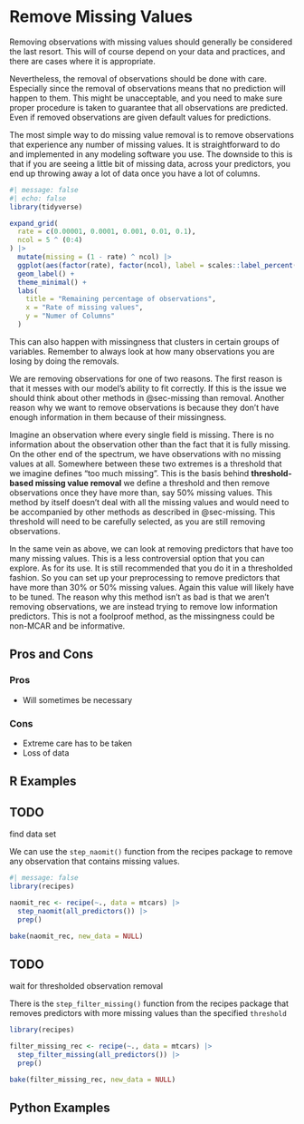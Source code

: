 # Remove Missing Values {#sec-missing-remove}

Removing observations with missing values should generally be considered the last resort. This will of course depend on your data and practices, and there are cases where it is appropriate. 

Nevertheless, the removal of observations should be done with care. Especially since the removal of observations means that no prediction will happen to them. This might be unacceptable, and you need to make sure proper procedure is taken to guarantee that all observations are predicted. Even if removed observations are given default values for predictions. 

The most simple way to do missing value removal is to remove observations that experience any number of missing values. It is straightforward to do and implemented in any modeling software you use. The downside to this is that if you are seeing a little bit of missing data, across your predictors, you end up throwing away a lot of data once you have a lot of columns.

```r
#| message: false
#| echo: false
library(tidyverse)

expand_grid(
  rate = c(0.00001, 0.0001, 0.001, 0.01, 0.1),
  ncol = 5 ^ (0:4)
) |>
  mutate(missing = (1 - rate) ^ ncol) |>
  ggplot(aes(factor(rate), factor(ncol), label = scales::label_percent(2)(missing))) +
  geom_label() +
  theme_minimal() +
  labs(
    title = "Remaining percentage of observations",
    x = "Rate of missing values",
    y = "Numer of Columns"
  )
```

This can also happen with missingness that clusters in certain groups of variables. Remember to always look at how many observations you are losing by doing the removals.

We are removing observations for one of two reasons. The first reason is that it messes with our model's ability to fit correctly. If this is the issue we should think about other methods in @sec-missing than removal. Another reason why we want to remove observations is because they don't have enough information in them because of their missingness.

Imagine an observation where every single field is missing. There is no information about the observation other than the fact that it is fully missing. On the other end of the spectrum, we have observations with no missing values at all. Somewhere between these two extremes is a threshold that we imagine defines "too much missing". This is the basis behind **threshold-based missing value removal** we define a threshold and then remove observations once they have more than, say 50% missing values. This method by itself doesn't deal with all the missing values and would need to be accompanied by other methods as described in @sec-missing. This threshold will need to be carefully selected, as you are still removing observations.

In the same vein as above, we can look at removing predictors that have too many missing values. This is a less controversial option that you can explore. As for its use. It is still recommended that you do it in a thresholded fashion. So you can set up your preprocessing to remove predictors that have more than 30% or 50% missing values. Again this value will likely have to be tuned. The reason why this method isn't as bad is that we aren't removing observations, we are instead trying to remove low information predictors. This is not a foolproof method, as the missingness could be non-MCAR and be informative.

## Pros and Cons

### Pros

- Will sometimes be necessary

### Cons

- Extreme care has to be taken
- Loss of data

## R Examples

::: {.callout-caution}
# TODO

find data set
:::

We can use the `step_naomit()` function from the recipes package to remove any observation that contains missing values.

```r
#| message: false
library(recipes)

naomit_rec <- recipe(~., data = mtcars) |>
  step_naomit(all_predictors()) |>
  prep()

bake(naomit_rec, new_data = NULL)
```

::: {.callout-caution}
# TODO

wait for thresholded observation removal
:::

There is the `step_filter_missing()` function from the recipes package that removes predictors with more missing values than the specified `threshold`

```r
library(recipes)

filter_missing_rec <- recipe(~., data = mtcars) |>
  step_filter_missing(all_predictors()) |>
  prep()

bake(filter_missing_rec, new_data = NULL)
```

## Python Examples

